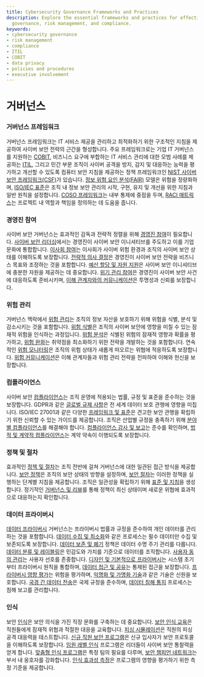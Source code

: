 ```yaml
---
title: Cybersecurity Governance Frameworks and Practices
description: Explore the essential frameworks and practices for effective cybersecurity
  governance, risk management, and compliance.
keywords:
- cybersecurity governance
- risk management
- compliance
- ITIL
- COBIT
- data privacy
- policies and procedures
- executive involvement
---
```


# 거버넌스

### 거버넌스 프레임워크

거버넌스 프레임워크는 IT 서비스 제공을 관리하고 최적화하기 위한 구조적인 지침을 제공하여 사이버 보안 전략의 근간을 형성합니다. 주요 프레임워크로는 기업 IT 거버넌스를 지원하는 [COBIT](/governance/governance_frameworks/cobit/), 비즈니스 요구에 부합하는 IT 서비스 관리에 대한 모범 사례를 제공하는 [ITIL](/governance/governance_frameworks/itil/), 그리고 민간 부문 조직이 사이버 공격을 방지, 감지 및 대응하는 능력을 평가하고 개선할 수 있도록 컴퓨터 보안 지침을 제공하는 정책 프레임워크인 [NIST 사이버 보안 프레임워크(CSF)](/governance/governance_frameworks/nist_cybersecurity_framework_csf/)가 있습니다. [정보 위험 요인 분석(FAIR)](/governance/governance_frameworks/fair_factor_analysis_of_information_risk/) 모델은 위험을 정량화하며, [ISO/IEC 표준](/governance/governance_frameworks/isoiec_standards/)은 조직 내 정보 보안 관리의 시작, 구현, 유지 및 개선을 위한 지침과 일반 원칙을 설정합니다. [COSO 프레임워크](/governance/governance_frameworks/coso_framework/)는 내부 통제에 중점을 두며, [RACI 매트릭스](/governance/governance_frameworks/raci_matrix/)는 프로젝트 내 역할과 책임을 정의하는 데 도움을 줍니다.

### 경영진 참여

사이버 보안 거버넌스는 효과적인 감독과 전략적 정렬을 위해 [경영진 참여](/governance/executive_management_involvement)이 필요합니다. [사이버 보안 리더십](/governance/executive_management_involvement/cybersecurity_leadership/)에서는 경영진이 사이버 보안 이니셔티브를 주도하고 이를 기업 문화에 통합합니다. [이사회 참여](/governance/executive_management_involvement/board-level_engagement/)는 이사회가 사이버 위험 환경과 조직의 사이버 보안 상태를 이해하도록 보장합니다. [전략적 의사 결정](/governance/executive_management_involvement/strategic_decision-making/)은 경영진이 사이버 보안 전략을 비즈니스 목표와 조정하는 것을 포함합니다. [예산 할당 및 자원 지원](/governance/executive_management_involvement/budget_allocation_and_resource_support/)은 사이버 보안 이니셔티브에 충분한 자원을 제공하는 데 중요합니다. [위기 관리 참여](/governance/executive_management_involvement/crisis_management_participation/)은 경영진이 사이버 보안 사건에 대응하도록 준비시키며, [이해 관계자와의 커뮤니케이션](/governance/executive_management_involvement/communication_with_stakeholders/)은 투명성과 신뢰를 보장합니다.

### 위험 관리

거버넌스 맥락에서 [위험 관리](/governance/risk_management)는 조직의 정보 자산을 보호하기 위해 위험을 식별, 분석 및 감소시키는 것을 포함합니다. [위험 식별](/governance/risk_management/risk_identification/)은 조직의 사이버 보안에 영향을 미칠 수 있는 잠재적 위험을 인식하는 과정입니다. [위험 분석](/governance/risk_management/risk_analysis/)은 식별된 위험의 잠재적 영향과 확률을 평가하고, [위험 완화](/governance/risk_management/risk_mitigation/)는 취약점을 최소화하기 위한 전략을 개발하는 것을 포함합니다. 연속적인 [위험 모니터링](/governance/risk_management/risk_monitoring/)은 조직의 위험 상태가 새롭게 떠오르는 위협에 적응하도록 보장합니다. [위험 커뮤니케이션](/governance/risk_management/risk_communication/)은 이해 관계자들과 위험 관리 전략을 전파하여 이해와 헌신을 보장합니다.

### 컴플라이언스

사이버 보안 [컴플라이언스](/governance/compliance)는 조직 운영에 적용되는 법률, 규정 및 표준을 준수하는 것을 보장합니다. GDPR과 같은 [글로벌 규제 사항](/governance/compliance/global_regulations/)은 전 세계 데이터 보호 관행에 영향을 미칩니다. ISO/IEC 27001과 같은 다양한 [프레임워크 및 표준](/governance/compliance/frameworks_and_standards/)은 견고한 보안 관행을 확립하기 위한 신뢰할 수 있는 가이드를 제공합니다. 조직은 산업별 규정을 충족하기 위해 [분야별 컴플라이언스](/governance/compliance/sector-specific_compliance/)를 해결해야 합니다. [컴플라이언스 감사 및 보고](/governance/compliance/compliance_auditing_and_reporting/)는 준수를 확인하며, [법적 및 계약적 컴플라이언스](/governance/compliance/legal_and_contractual_compliance/)는 계약 약속이 이행되도록 보장합니다.

### 정책 및 절차

효과적인 [정책 및 절차](/governance/policies_&_procedures)는 조직 전반에 걸쳐 거버넌스에 대한 일관된 접근 방식을 제공합니다. [보안 정책](/governance/policies_&_procedures/security_policies/)은 조직의 보안 상태의 방향을 설정하며, [보안 절차](/governance/policies_&_procedures/security_procedures/)는 이러한 정책을 실행하는 단계별 지침을 제공합니다. 조직은 일관성을 확립하기 위해 [표준 및 지침](/governance/policies_&_procedures/standards_and_guidelines/)을 생성합니다. 정기적인 [거버넌스 및 리뷰](/governance/policies_&_procedures/governance_and_review/)를 통해 정책이 최신 상태이며 새로운 위협에 효과적으로 대응하는지 확인합니다.

### 데이터 프라이버시

[데이터 프라이버시](/governance/data_privacy) 거버넌스는 프라이버시 법률과 규정을 준수하여 개인 데이터를 관리하는 것을 포함합니다. [데이터 수집 및 최소화](/governance/data_privacy/data_collection_&_minimization/)와 같은 프로세스는 필수 데이터만 수집 및 보존되도록 보장합니다. [데이터 보존 및 폐기](/governance/data_privacy/data_retention_&_disposal/) 정책은 데이터 수명 주기 관리를 다룹니다. [데이터 분류 및 레이블링](/governance/data_privacy/data_classification_&_labeling/)은 민감도와 가치를 기준으로 데이터를 조직합니다. [사용자 동의 관리](/governance/data_privacy/user_consent_management/)는 사용자 선호를 존중합니다. [디자인 및 기본적으로 프라이버시](/governance/data_privacy/privacy_by_design_&_default/)는 시스템 초기부터 프라이버시 원칙을 통합하며, [데이터 접근 및 공유](/governance/data_privacy/data_access_&_sharing/)는 통제된 접근을 보장합니다. [프라이버시 영향 평가](/governance/data_privacy/privacy_impact_assessments/)는 위험을 평가하며, [익명화 및 가명화 기술](/governance/data_privacy/anonymization_&_pseudonymization_techniques/)과 같은 기술은 신원을 보호합니다. [국경 간 데이터 전송](/governance/data_privacy/cross-border_data_transfers/)은 국제 규정을 준수하며, [데이터 침해 통지](/governance/data_privacy/data_breach_notification/) 프로세스는 침해 보고를 관리합니다.

### 인식

보안 [인식](/governance/awareness)은 보안 의식을 가진 직장 문화를 구축하는 데 중요합니다. [보안 인식 교육](/governance/awareness/security_awareness_training/)은 직원들에게 잠재적 위협과 적절한 대응을 교육합니다. [피싱 시뮬레이션](/governance/awareness/phishing_simulations/)은 직원의 피싱 공격 대응력을 테스트합니다. [신규 직원 보안 프로그램](/governance/awareness/employee_onboarding_security_programs/)은 신규 입사자가 보안 프로토콜을 이해하도록 보장합니다. [임원 레벨 인식](/governance/awareness/executive-level_awareness/) 프로그램은 리더들이 사이버 보안 통찰력을 얻게 합니다. [맞춤형 인식 프로그램](/governance/awareness/tailored_awareness_programs/)은 특정 팀의 필요를 다루며, [보안 챔피언 네트워크](/governance/awareness/security_champions_network/)는 부서 내 옹호자를 강화합니다. [인식 효과성 측정](/governance/awareness/measuring_awareness_effectiveness/)은 프로그램의 영향을 평가하기 위한 측정 기준을 제공합니다.